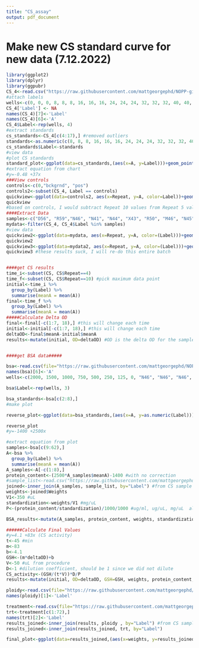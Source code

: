 ```yaml
---
title: "CS_assay"
output: pdf_document
---
```

# Make new CS standard curve for new data (7.12.2022)
```r
library(ggplot2)
library(dplyr)
library(ggpubr)
CS_4<-read.csv("https://raw.githubusercontent.com/mattgeorgephd/NOPP-gigas-ploidy-temp/main/202107_EXP2/citrate_synthase/Raw%20Data/CS_7_12_22_1-20.csv")#redo samples 70-80
#attach labels
wells<-c(0, 0, 0, 8, 8, 8, 16, 16, 16, 24, 24, 24, 32, 32, 32, 40, 40, NA, "pos", "pos", "pos", "bckgrnd", "bckgrnd", "bckgrnd", "D56", "D56", "D56", "R59", "R59", "R59", "N46", "N46", "N46", "N41", "N41", "N41", "N44", "N44", "N44", "X43", "X43", "X43", "R50", "R50", "R50", "M46", "M46", NA, "N45", "N45", "N45", "T59", "T59", "T59", "R57", "R57", "R57", "N57", "N57", "N57", "R61", "R61", "R61", "D58", "D58", "D58", "N49", "N49", "N49", "M47", "M47", "M47", "T61", "T61", "T61", "N47", "N47", "N47")
CS_4['Label'] <- NA
names(CS_4)[7]<-'Label'
names(CS_4)[6]<-'A'
CS_4$Label<-rep(wells, 4)
#extract standards
cs_standards<-CS_4[c(4:17),] #removed outliers
standards<-as.numeric(c(8, 8, 8, 16, 16, 16, 24, 24, 24, 32, 32, 32, 40, 40)) #relabel
cs_standards$Label<-standards
#view data
#plot CS standards
standard_plot<-ggplot(data=cs_standards,(aes(x=A, y=Label)))+geom_point()+geom_smooth(method="lm", se=FALSE, formula = y ~ poly(x, 1) )+xlab("Concentration of standard ug/mL")+ylab("A @ 570nm")+theme_bw()+stat_regline_equation(label.x=0.25, label.y=20)
#extract equation from chart
#y=-0.48 +37x
###View controls
controls<-c(0,"bckgrnd", "pos")
controls2<-subset(CS_4, Label == controls)
quickview<-ggplot(data=controls2, aes(x=Repeat, y=A, color=Label))+geom_point()+theme_bw()+geom_smooth(method="lm", se=FALSE, formula=y~x)
quickview
#based on controls, I would subtract Repeat 10 values from Repeat 5 values without subtracting 0s from dataset
####Extract Data
samples<-c("D56", "R59","N46", "N41", "N44", "X43", "R50", "M46", "N45",  "T59", "R57", "N57", "R61", "D58", "N49", "M47", "T61", "N47")
mydata<-filter(CS_4, CS_4$Label %in% samples)
#view data
quickview2<-ggplot(data=mydata, aes(x=Repeat, y=A, color=(Label)))+geom_point()+theme_bw()+geom_smooth(method="lm", se=FALSE, formula=y~x)+scale_x_continuous(breaks=seq(1, 10, by=1))
quickview2
quickview3<-ggplot(data=mydata2, aes(x=Repeat, y=A, color=(Label)))+geom_point()+theme_bw()+geom_smooth(method="lm", se=FALSE, formula=y~x)+scale_x_continuous(breaks=seq(1, 10, by=1))
quickview3 #these results suck, I will re-do this entire batch


####get CS results
time_i<-subset(CS, CS$Repeat==4)
time_f<-subset(CS, CS$Repeat==10) #pick maximum data point
initial<-time_i %>% 
  group_by(Label) %>%
  summarise(meanA = mean(A))
final<-time_f %>% 
  group_by(Label) %>%
  summarise(meanA = mean(A))
#####Calculate Delta OD
final<-final[-c(1:7, 18),] #this will change each time
initial<-initial[-c(1:7, 18),] #this will change each time
deltaOD<-final$meanA-initial$meanA
results<-mutate(initial, OD=deltaOD) #OD is the delta OD for the samples


####get BSA data#####

bsa<-read.csv(file="https://raw.githubusercontent.com/mattgeorgephd/NOPP-gigas-ploidy-temp/main/202107_EXP2/citrate_synthase/Raw%20Data/BSA_7_11_22_20.csv")
names(bsa)[6]<-'A'
wells<-c(2000, 1500, 1000, 750, 500, 250, 125, 0, "N46", "N46", "N46", "N44", "N44", "N44", "M46", "M46", "M46", "T61", "T61", "T61", "N47", "N47", "N47", "R50", "R50", "R50", "N57", "N57", "N57", "R59", "R59", "R59", "X43", "X43", "X43", "D56", "D56", "D56", "N45", "N45", "N45", "M47", "M47", "M47", "N49", "N49", "N49", "D58", "D58", "D58", "T59", "T59", "T59", "R57", "R57", "R57", "N41", "N41", "N41", "R61", "R61", "R61")

bsa$Label<-rep(wells, 3)

bsa_standards<-bsa[c(2:8),]
#make plot

reverse_plot<-ggplot(data=bsa_standards,(aes(x=A, y=as.numeric(Label))))+geom_point()+geom_smooth(method="lm", se=FALSE, formula = y ~ x )+theme_bw()+stat_regline_equation(label.x=0.6, label.y=500)+ylab("ug/mL")

reverse_plot
#y=-1400 +2500x

#extract equation from plot
samples<-bsa[c(9:62),]
A<-bsa %>% 
  group_by(Label) %>%
  summarise(meanA = mean(A))
A_samples<-A[-c(1:8),]
protein_content<-(2500*A_samples$meanA)-1400 #with no correction
#sample_list<-read.csv("https://raw.githubusercontent.com/mattgeorgephd/NOPP-gigas-ploidy-temp/main/202107_EXP2/citrate_synthase/Raw%20Data/weights.csv")#wrong weights, redo with correct weight list
joined<-inner_join(A_samples, sample_list, by="Label") #from CS sample list 
weights<-joined$Weights 
V1<-350 #uL
standardization<-weights/V1 #mg/uL
P<-(protein_content/standardization)/1000/1000 #ug/ml, ug/uL, mg/uL  also equal to total protein extracted 

BSA_results<-mutate(A_samples, protein_content, weights, standardization)

######Calculate Final Values
#y=4.1 +83x (CS activity)
t<-45 #min
m<-83
b<-4.1
GSH<-(m*deltaOD)+b 
V<-50 #uL from procedure 
D<-1 #dilution coefficient, should be 1 since we did not dilute
CS_activity<-(GSH/(t*V))*D/P
results<-mutate(initial, OD=deltaOD, GSH=GSH, weights, protein_content, standardization, "Protein (mg/ul)"=P, "CS activity (nmol/(mg*min))"=CS_activity  ) #OD is the delta OD for the samples

ploidy<-read.csv(file="https://raw.githubusercontent.com/mattgeorgephd/NOPP-gigas-ploidy-temp/main/202107_EXP2/citrate_synthase/Raw%20Data/ploidy.csv")
names(ploidy)[1]<-'Label'

treatment<-read.csv(file="https://raw.githubusercontent.com/mattgeorgephd/NOPP-gigas-ploidy-temp/main/202107_EXP2/citrate_synthase/Raw%20Data/treatments.csv")
trt<-treatment[c(1:72),]
names(trt)[2]<-'Label'
results_joined<-inner_join(results, ploidy , by="Label") #from CS sample list 
results_joined<-inner_join(results_joined, trt, by="Label")

final_plot<-ggplot(data=results_joined,(aes(x=weights, y=results_joined$`CS activity (nmol/(mg*min))`, color=trt)))+geom_point()+theme_bw()+geom_smooth(method="lm", se=FALSE, formula = y ~ x ) + ylab("CS Activity (nmol/(mg*min))")
```


